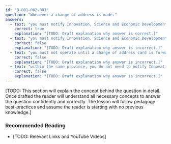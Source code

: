 ```yaml
---
id: "B-001-002-003"
question: "Whenever a change of address is made:"
answers:
  - text: "you must notify Innovation, Science and Economic Development Canada within 30 days of a change of mailing address"
    correct: true
    explanation: "[TODO: Draft explanation why answer is correct.]"
  - text: "you must notify Innovation, Science and Economic Development Canada within 14 days of operation at the new address"
    correct: false
    explanation: "[TODO: Draft explanation why answer is incorrect.]"
  - text: "you must not operate until a change of address card is forwarded to Innovation, Science and Economic Development Canada"
    correct: false
    explanation: "[TODO: Draft explanation why answer is incorrect.]"
  - text: "within the same province, you do not need to notify Innovation, Science and Economic Development Canada"
    correct: false
    explanation: "[TODO: Draft explanation why answer is incorrect.]"
---
```


[TODO: This section will explain the concept behind the question in detail. Once drafted the reader will understand all necessary concepts to answer the question confidently and correctly. The lesson will follow pedagogy best-practices and assume the reader is starting with no previous knowledge.]

### Recommended Reading

- [TODO: Relevant Links and YouTube Videos]
